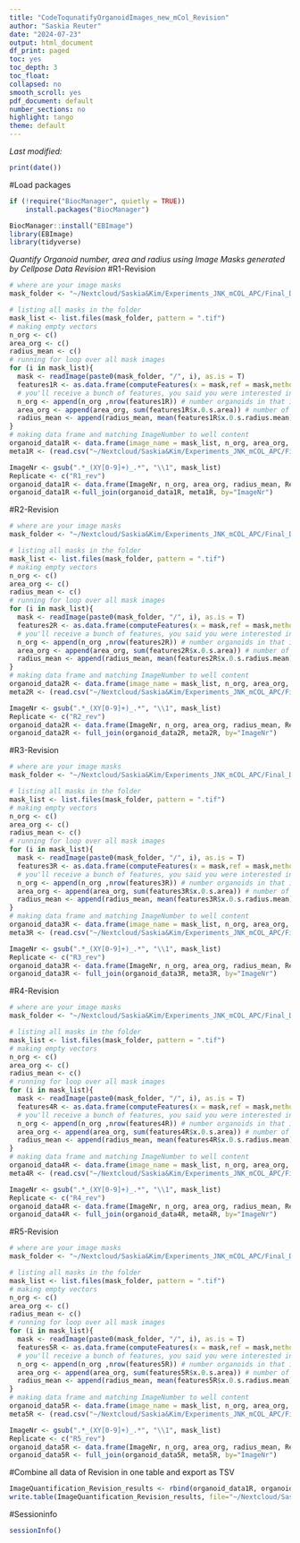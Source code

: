 ```yaml
---
title: "CodeToqunatifyOrganoidImages_new_mCol_Revision"
author: "Saskia Reuter"
date: "2024-07-23"
output: html_document
df_print: paged
toc: yes
toc_depth: 3
toc_float:
collapsed: no
smooth_scroll: yes
pdf_document: default
number_sections: no
highlight: tango
theme: default
---
```



*Last modified:*
```r
print(date())
```

#Load packages
```r
if (!require("BiocManager", quietly = TRUE))
    install.packages("BiocManager")

BiocManager::install("EBImage")
library(EBImage)
library(tidyverse)

```

*Quantify Organoid number, area and radius using Image Masks generated by Cellpose*
*Data Revision*
#R1-Revision
```r
# where are your image masks
mask_folder <- "~/Nextcloud/Saskia&Kim/Experiments_JNK_mCOL_APC/Final_Data_Paper_Revision/Code_Image_Data_for_Git/raw_data/ImageMasks_RevisionR1-R5/Masks_R1_rev_new"

# listing all masks in the folder
mask_list <- list.files(mask_folder, pattern = ".tif")
# making empty vectors
n_org <- c()
area_org <- c()
radius_mean <- c()
# running for loop over all mask images
for (i in mask_list){
  mask <- readImage(paste0(mask_folder, "/", i), as.is = T)
  features1R <- as.data.frame(computeFeatures(x = mask,ref = mask,methods.ref = c("computeFeatures.shape")))
  # you'll receive a bunch of features, you said you were interested in number of organoids and organoid area
  n_org <- append(n_org ,nrow(features1R)) # number organoids in that image
  area_org <- append(area_org, sum(features1R$x.0.s.area)) # number of pixels covered by organoid in that image
  radius_mean <- append(radius_mean, mean(features1R$x.0.s.radius.mean))
}
# making data frame and matching ImageNumber to well content
organoid_data1R <- data.frame(image_name = mask_list, n_org, area_org, radius_mean)
meta1R <- (read.csv("~/Nextcloud/Saskia&Kim/Experiments_JNK_mCOL_APC/Final_Data_Paper_Revision/Code_Image_Data_for_Git/raw_data/ImageMasks_RevisionR1-R5/Overview_ImageNr_WellContent_RevisionR1.csv", header = TRUE, sep=";"))

ImageNr <- gsub(".*_(XY[0-9]+)_.*", "\\1", mask_list)
Replicate <- c("R1_rev")
organoid_data1R <- data.frame(ImageNr, n_org, area_org, radius_mean, Replicate)
organoid_data1R <-full_join(organoid_data1R, meta1R, by="ImageNr")
```

#R2-Revision
```r
# where are your image masks
mask_folder <- "~/Nextcloud/Saskia&Kim/Experiments_JNK_mCOL_APC/Final_Data_Paper_Revision/Code_Image_Data_for_Git/raw_data/ImageMasks_RevisionR1-R5/Masks_R2_rev_new"

# listing all masks in the folder
mask_list <- list.files(mask_folder, pattern = ".tif")
# making empty vectors
n_org <- c()
area_org <- c()
radius_mean <- c()
# running for loop over all mask images
for (i in mask_list){
  mask <- readImage(paste0(mask_folder, "/", i), as.is = T)
  features2R <- as.data.frame(computeFeatures(x = mask,ref = mask,methods.ref = c("computeFeatures.shape")))
  # you'll receive a bunch of features, you said you were interested in number of organoids and organoid area
  n_org <- append(n_org ,nrow(features2R)) # number organoids in that image
  area_org <- append(area_org, sum(features2R$x.0.s.area)) # number of pixels covered by organoid in that image
  radius_mean <- append(radius_mean, mean(features2R$x.0.s.radius.mean))
}
# making data frame and matching ImageNumber to well content
organoid_data2R <- data.frame(image_name = mask_list, n_org, area_org, radius_mean)
meta2R <- (read.csv("~/Nextcloud/Saskia&Kim/Experiments_JNK_mCOL_APC/Final_Data_Paper_Revision/Code_Image_Data_for_Git/raw_data/ImageMasks_RevisionR1-R5/Overview_ImageNr_WellContent_RevisionR2-R5.csv", header = TRUE, sep=";"))

ImageNr <- gsub(".*_(XY[0-9]+)_.*", "\\1", mask_list)
Replicate <- c("R2_rev")
organoid_data2R <- data.frame(ImageNr, n_org, area_org, radius_mean, Replicate)
organoid_data2R <- full_join(organoid_data2R, meta2R, by="ImageNr")
```

#R3-Revision
```r
# where are your image masks
mask_folder <- "~/Nextcloud/Saskia&Kim/Experiments_JNK_mCOL_APC/Final_Data_Paper_Revision/Code_Image_Data_for_Git/raw_data/ImageMasks_RevisionR1-R5/Masks_R3_rev_new"

# listing all masks in the folder
mask_list <- list.files(mask_folder, pattern = ".tif")
# making empty vectors
n_org <- c()
area_org <- c()
radius_mean <- c()
# running for loop over all mask images
for (i in mask_list){
  mask <- readImage(paste0(mask_folder, "/", i), as.is = T)
  features3R <- as.data.frame(computeFeatures(x = mask,ref = mask,methods.ref = c("computeFeatures.shape")))
  # you'll receive a bunch of features, you said you were interested in number of organoids and organoid area
  n_org <- append(n_org ,nrow(features3R)) # number organoids in that image
  area_org <- append(area_org, sum(features3R$x.0.s.area)) # number of pixels covered by organoid in that image
  radius_mean <- append(radius_mean, mean(features3R$x.0.s.radius.mean))
}
# making data frame and matching ImageNumber to well content
organoid_data3R <- data.frame(image_name = mask_list, n_org, area_org, radius_mean)
meta3R <- (read.csv("~/Nextcloud/Saskia&Kim/Experiments_JNK_mCOL_APC/Final_Data_Paper_Revision/Code_Image_Data_for_Git/raw_data/ImageMasks_RevisionR1-R5/Overview_ImageNr_WellContent_RevisionR2-R5.csv", header = TRUE, sep=";"))

ImageNr <- gsub(".*_(XY[0-9]+)_.*", "\\1", mask_list)
Replicate <- c("R3_rev")
organoid_data3R <- data.frame(ImageNr, n_org, area_org, radius_mean, Replicate)
organoid_data3R <- full_join(organoid_data3R, meta3R, by="ImageNr")
```

#R4-Revision
```r
# where are your image masks
mask_folder <- "~/Nextcloud/Saskia&Kim/Experiments_JNK_mCOL_APC/Final_Data_Paper_Revision/Code_Image_Data_for_Git/raw_data/ImageMasks_RevisionR1-R5/Masks_R4_rev_new"

# listing all masks in the folder
mask_list <- list.files(mask_folder, pattern = ".tif")
# making empty vectors
n_org <- c()
area_org <- c()
radius_mean <- c()
# running for loop over all mask images
for (i in mask_list){
  mask <- readImage(paste0(mask_folder, "/", i), as.is = T)
  features4R <- as.data.frame(computeFeatures(x = mask,ref = mask,methods.ref = c("computeFeatures.shape")))
  # you'll receive a bunch of features, you said you were interested in number of organoids and organoid area
  n_org <- append(n_org ,nrow(features4R)) # number organoids in that image
  area_org <- append(area_org, sum(features4R$x.0.s.area)) # number of pixels covered by organoid in that image
  radius_mean <- append(radius_mean, mean(features4R$x.0.s.radius.mean))
}
# making data frame and matching ImageNumber to well content
organoid_data4R <- data.frame(image_name = mask_list, n_org, area_org, radius_mean)
meta4R <- (read.csv("~/Nextcloud/Saskia&Kim/Experiments_JNK_mCOL_APC/Final_Data_Paper_Revision/Code_Image_Data_for_Git/raw_data/ImageMasks_RevisionR1-R5/Overview_ImageNr_WellContent_RevisionR2-R5.csv", header = TRUE, sep=";"))

ImageNr <- gsub(".*_(XY[0-9]+)_.*", "\\1", mask_list)
Replicate <- c("R4_rev")
organoid_data4R <- data.frame(ImageNr, n_org, area_org, radius_mean, Replicate)
organoid_data4R <- full_join(organoid_data4R, meta4R, by="ImageNr")
```

#R5-Revision
```r
# where are your image masks
mask_folder <- "~/Nextcloud/Saskia&Kim/Experiments_JNK_mCOL_APC/Final_Data_Paper_Revision/Code_Image_Data_for_Git/raw_data/ImageMasks_RevisionR1-R5/Masks_R5_rev_new"

# listing all masks in the folder
mask_list <- list.files(mask_folder, pattern = ".tif")
# making empty vectors
n_org <- c()
area_org <- c()
radius_mean <- c()
# running for loop over all mask images
for (i in mask_list){
  mask <- readImage(paste0(mask_folder, "/", i), as.is = T)
  features5R <- as.data.frame(computeFeatures(x = mask,ref = mask,methods.ref = c("computeFeatures.shape")))
  # you'll receive a bunch of features, you said you were interested in number of organoids and organoid area
  n_org <- append(n_org ,nrow(features5R)) # number organoids in that image
  area_org <- append(area_org, sum(features5R$x.0.s.area)) # number of pixels covered by organoid in that image
  radius_mean <- append(radius_mean, mean(features5R$x.0.s.radius.mean))
}
# making data frame and matching ImageNumber to well content
organoid_data5R <- data.frame(image_name = mask_list, n_org, area_org, radius_mean)
meta5R <- (read.csv("~/Nextcloud/Saskia&Kim/Experiments_JNK_mCOL_APC/Final_Data_Paper_Revision/Code_Image_Data_for_Git/raw_data/ImageMasks_RevisionR1-R5/Overview_ImageNr_WellContent_RevisionR2-R5.csv", header = TRUE, sep=";"))

ImageNr <- gsub(".*_(XY[0-9]+)_.*", "\\1", mask_list)
Replicate <- c("R5_rev")
organoid_data5R <- data.frame(ImageNr, n_org, area_org, radius_mean, Replicate)
organoid_data5R <- full_join(organoid_data5R, meta5R, by="ImageNr")
```

#Combine all data of Revision in one table and export as TSV
```r
ImageQuantification_Revision_results <- rbind(organoid_data1R, organoid_data2R, organoid_data3R, organoid_data4R, organoid_data5R)
write.table(ImageQuantification_Revision_results, file="~/Nextcloud/Saskia&Kim/Experiments_JNK_mCOL_APC/Final_Data_Paper_Revision/Code_Image_Data_for_Git/results/ImageQuantification_Revision_results.tsv")
```


#Sessioninfo
```r
sessionInfo()
```